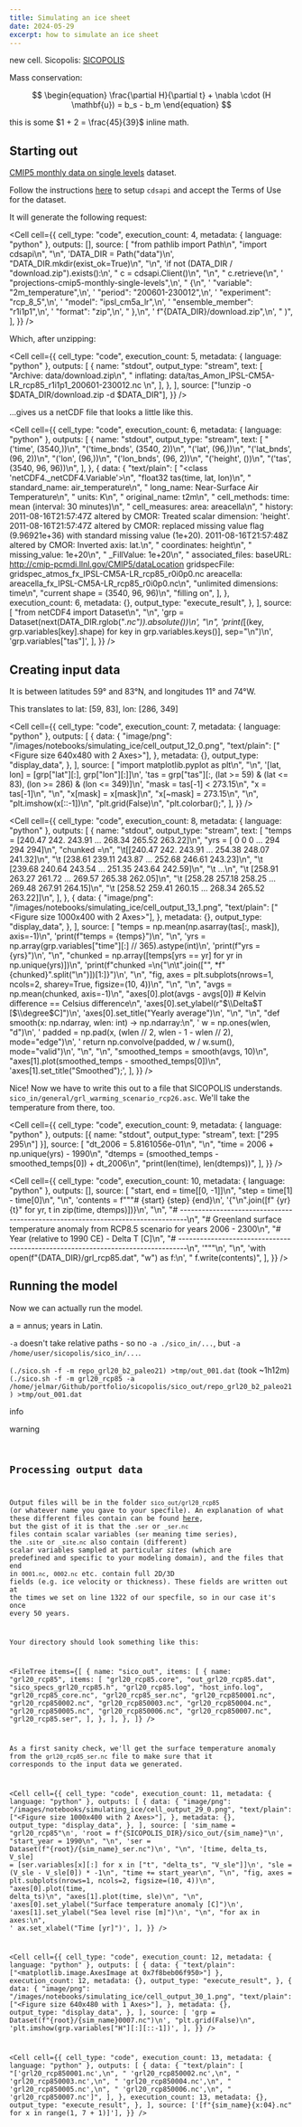 ```yaml
---
title: Simulating an ice sheet
date: 2024-05-29
excerpt: how to simulate an ice sheet
---
```


new cell. Sicopolis: [SICOPOLIS](https://www.sicopolis.net/)

Mass conservation:

$$
\begin{equation}
  \frac{\partial H}{\partial t} + \nabla \cdot (H \mathbf{u}) = b_s - b_m
\end{equation}
$$

this is some $1 + 2 = \frac{45}{39}$ inline math.

## Starting out

[CMIP5 monthly data on single levels](https://cds.climate.copernicus.eu/cdsapp#!/dataset/projections-cmip5-monthly-single-levels?tab=overview) dataset.

Follow the instructions [here](https://cds.climate.copernicus.eu/api-how-to) to setup `cdsapi` and accept the Terms of Use for the dataset.

It will generate the following request:

<Cell
  cell={{
    cell_type: "code",
    execution_count: 4,
    metadata: { language: "python" },
    outputs: [],
    source: [
      "from pathlib import Path\n",
      "import cdsapi\n",
      "\n",
      'DATA_DIR = Path("data")\n',
      "DATA_DIR.mkdir(exist_ok=True)\n",
      "\n",
      'if not (DATA_DIR / "download.zip").exists():\n',
      "    c = cdsapi.Client()\n",
      "\n",
      "    c.retrieve(\n",
      '        "projections-cmip5-monthly-single-levels",\n',
      "        {\n",
      '            "variable": "2m_temperature",\n',
      '            "period": "200601-230012",\n',
      '            "experiment": "rcp_8_5",\n',
      '            "model": "ipsl_cm5a_lr",\n',
      '            "ensemble_member": "r1i1p1",\n',
      '            "format": "zip",\n',
      "        },\n",
      '        f"{DATA_DIR}/download.zip",\n',
      "    )",
    ],
  }}
/>

Which, after unzipping:

<Cell
  cell={{
    cell_type: "code",
    execution_count: 5,
    metadata: { language: "python" },
    outputs: [
      {
        name: "stdout",
        output_type: "stream",
        text: [
          "Archive:  data/download.zip\n",
          "  inflating: data/tas_Amon_IPSL-CM5A-LR_rcp85_r1i1p1_200601-230012.nc  \n",
        ],
      },
    ],
    source: ["!unzip -o $DATA_DIR/download.zip -d $DATA_DIR"],
  }}
/>

...gives us a netCDF file that looks a little like this.

<Cell
  cell={{
    cell_type: "code",
    execution_count: 6,
    metadata: { language: "python" },
    outputs: [
      {
        name: "stdout",
        output_type: "stream",
        text: [
          "('time', (3540,))\n",
          "('time_bnds', (3540, 2))\n",
          "('lat', (96,))\n",
          "('lat_bnds', (96, 2))\n",
          "('lon', (96,))\n",
          "('lon_bnds', (96, 2))\n",
          "('height', ())\n",
          "('tas', (3540, 96, 96))\n",
        ],
      },
      {
        data: {
          "text/plain": [
            "<class 'netCDF4._netCDF4.Variable'>\n",
            "float32 tas(time, lat, lon)\n",
            "    standard_name: air_temperature\n",
            "    long_name: Near-Surface Air Temperature\n",
            "    units: K\n",
            "    original_name: t2m\n",
            "    cell_methods: time: mean (interval: 30 minutes)\n",
            "    cell_measures: area: areacella\n",
            "    history: 2011-08-16T21:57:47Z altered by CMOR: Treated scalar dimension: 'height'. 2011-08-16T21:57:47Z altered by CMOR: replaced missing value flag (9.96921e+36) with standard missing value (1e+20). 2011-08-16T21:57:48Z altered by CMOR: Inverted axis: lat.\n",
            "    coordinates: height\n",
            "    missing_value: 1e+20\n",
            "    _FillValue: 1e+20\n",
            "    associated_files: baseURL: http://cmip-pcmdi.llnl.gov/CMIP5/dataLocation gridspecFile: gridspec_atmos_fx_IPSL-CM5A-LR_rcp85_r0i0p0.nc areacella: areacella_fx_IPSL-CM5A-LR_rcp85_r0i0p0.nc\n",
            "unlimited dimensions: time\n",
            "current shape = (3540, 96, 96)\n",
            "filling on",
          ],
        },
        execution_count: 6,
        metadata: {},
        output_type: "execute_result",
      },
    ],
    source: [
      "from netCDF4 import Dataset\n",
      "\n",
      'grp = Dataset(next(DATA_DIR.rglob("*.nc")).absolute())\n',
      "\n",
      'print(*[(key, grp.variables[key].shape) for key in grp.variables.keys()], sep="\\n")\n',
      'grp.variables["tas"]',
    ],
  }}
/>

## Creating input data

It is between latitudes 59° and 83°N, and longitudes 11° and 74°W.

This translates to lat: [59, 83], lon: [286, 349]

<Cell
  cell={{
    cell_type: "code",
    execution_count: 7,
    metadata: { language: "python" },
    outputs: [
      {
        data: {
          "image/png": "/images/notebooks/simulating_ice/cell_output_12_0.png",
          "text/plain": ["<Figure size 640x480 with 2 Axes>"],
        },
        metadata: {},
        output_type: "display_data",
      },
    ],
    source: [
      "import matplotlib.pyplot as plt\n",
      "\n",
      '[lat, lon] = [grp["lat"][:], grp["lon"][:]]\n',
      'tas = grp["tas"][:, (lat >= 59) & (lat <= 83), (lon >= 286) & (lon <= 349)]\n',
      "mask = tas[-1] < 273.15\n",
      "x = tas[-1]\n",
      "\n",
      "x[mask] = x[mask]\n",
      "x[~mask] = 273.15\n",
      "\n",
      "plt.imshow(x[::-1])\n",
      "plt.grid(False)\n",
      "plt.colorbar();",
    ],
  }}
/>

<Cell
  cell={{
    cell_type: "code",
    execution_count: 8,
    metadata: { language: "python" },
    outputs: [
      {
        name: "stdout",
        output_type: "stream",
        text: [
          "temps = [240.47 242.   243.91 ... 268.34 265.52 263.22]\n",
          "yrs = [  0   0   0 ... 294 294 294]\n",
          "chunked =\n",
          "\t[[240.47 242.   243.91 ... 254.38 248.07 241.32]\n",
          "\t [238.61 239.11 243.87 ... 252.68 246.61 243.23]\n",
          "\t [239.68 240.64 243.54 ... 251.35 243.64 242.59]\n",
          "\t ...\n",
          "\t [258.91 263.27 261.72 ... 269.57 265.38 262.05]\n",
          "\t [258.28 257.18 258.25 ... 269.48 267.91 264.15]\n",
          "\t [258.52 259.41 260.15 ... 268.34 265.52 263.22]]\n",
        ],
      },
      {
        data: {
          "image/png": "/images/notebooks/simulating_ice/cell_output_13_1.png",
          "text/plain": ["<Figure size 1000x400 with 2 Axes>"],
        },
        metadata: {},
        output_type: "display_data",
      },
    ],
    source: [
      "temps = np.mean(np.asarray(tas[:, mask]), axis=-1)\n",
      'print(f"temps = {temps}")\n',
      "\n",
      'yrs = np.array(grp.variables["time"][:] // 365).astype(int)\n',
      'print(f"yrs = {yrs}")\n',
      "\n",
      "chunked = np.array([temps[yrs == yr] for yr in np.unique(yrs)])\n",
      'print(f"chunked =\\n{"\\n\\t".join(["", *f"{chunked}".split("\\n")])[1:]}")\n',
      "\n",
      "fig, axes = plt.subplots(nrows=1, ncols=2, sharey=True, figsize=(10, 4))\n",
      "\n",
      "\n",
      "avgs = np.mean(chunked, axis=-1)\n",
      "axes[0].plot(avgs - avgs[0])  # Kelvin difference == Celsius difference\n",
      'axes[0].set_ylabel(r"$\\Delta$T [$\\degree$C]")\n',
      'axes[0].set_title("Yearly average")\n',
      "\n",
      "\n",
      "def smooth(x: np.ndarray, wlen: int) -> np.ndarray:\n",
      '    w = np.ones(wlen, "d")\n',
      '    padded = np.pad(x, (wlen // 2, wlen - 1 - wlen // 2), mode="edge")\n',
      '    return np.convolve(padded, w / w.sum(), mode="valid")\n',
      "\n",
      "\n",
      "smoothed_temps = smooth(avgs, 10)\n",
      "axes[1].plot(smoothed_temps - smoothed_temps[0])\n",
      'axes[1].set_title("Smoothed");',
    ],
  }}
/>

Nice! Now we have to write this out to a file that SICOPOLIS understands. `sico_in/general/grl_warming_scenario_rcp26.asc`. We'll take the temperature from there, too.

<Cell
  cell={{
    cell_type: "code",
    execution_count: 9,
    metadata: { language: "python" },
    outputs: [{ name: "stdout", output_type: "stream", text: ["295 295\n"] }],
    source: [
      "dt_2006 = 5.8161056e-01\n",
      "\n",
      "time = 2006 + np.unique(yrs) - 1990\n",
      "dtemps = (smoothed_temps - smoothed_temps[0]) + dt_2006\n",
      "print(len(time), len(dtemps))",
    ],
  }}
/>

<Cell
  cell={{
    cell_type: "code",
    execution_count: 10,
    metadata: { language: "python" },
    outputs: [],
    source: [
      "start, end = time[[0, -1]]\n",
      "step = time[1] - time[0]\n",
      "\n",
      'contents = f"""#  {start}  {step}  {end}\n',
      '{"\\n".join([f"  {yr}  {t}" for yr, t in zip(time, dtemps)])}\n',
      "\n",
      "# --------------------------------------------------------------------------------\n",
      "# Greenland surface temperature anomaly from RCP8.5 scenario for years 2006 - 2300\n",
      "# Year (relative to 1990 CE) - Delta T [C]\n",
      "# --------------------------------------------------------------------------------\n",
      '"""\n',
      "\n",
      'with open(f"{DATA_DIR}/grl_rcp85.dat", "w") as f:\n',
      "    f.write(contents)",
    ],
  }}
/>

## Running the model

Now we can actually run the model.

a = annus; years in Latin.

`-a` doesn't take relative paths - so no `-a ./sico_in/...`, but `-a /home/user/sicopolis/sico_in/...`.

`(./sico.sh -f -m repo_grl20_b2_paleo21) >tmp/out_001.dat` (took ~1h12m)
`(./sico.sh -f -m grl20_rcp85 -a /home/jelmar/Github/portfolio/sicopolis/sico_out/repo_grl20_b2_paleo21) >tmp/out_001.dat`

<Note type="info">info</Note>

<Note type="warning">warning</Note>

<Code
  language="fortran"
  oldFilename="sico_specs_repo_grl10_b2_future21_asmb.h"
  filename="sico_specs_grl20_rcp85.h"
  oldValue="file:./data/sico_specs_repo_grl10_b2_future21_asmb.h"
  value="file:./data/sico_specs_grl20_rcp85.h"
/>

## Processing output data

Output files will be in the folder `sico_out/grl20_rcp85` (or whatever name you gave to your specfile). An explanation of what these different files contain can be found [here](https://sicopolis.readthedocs.io/en/develop/getting_started.html#getting-started-output), but the gist of it is that the `.ser` or `_ser.nc` files contain scalar variables (`ser` meaning time series), the `.site` or `_site.nc` also contain (different) scalar variables sampled at particular _sites_ (which are predefined and specific to your modeling domain), and the files that end in `0001.nc`, `0002.nc` etc. contain full 2D/3D fields (e.g. ice velocity or thickness). These fields are written out at the times we set on line 1322 of our specfile, so in our case it's once every 50 years.

Your directory should look something like this:

<FileTree
  items={[
    {
      name: "sico_out",
      items: [
        {
          name: "grl20_rcp85",
          items: [
            "grl20_rcp85.core",
            "out_grl20_rcp85.dat",
            "sico_specs_grl20_rcp85.h",
            "grl20_rcp85.log",
            "host_info.log",
            "grl20_rcp85_core.nc",
            "grl20_rcp85_ser.nc",
            "grl20_rcp850001.nc",
            "grl20_rcp850002.nc",
            "grl20_rcp850003.nc",
            "grl20_rcp850004.nc",
            "grl20_rcp850005.nc",
            "grl20_rcp850006.nc",
            "grl20_rcp850007.nc",
            "grl20_rcp85.ser",
          ],
        },
      ],
    },
  ]}
/>

As a first sanity check, we'll get the surface temperature anomaly from the `grl20_rcp85_ser.nc` file to make sure that it corresponds to the input data we generated.

<Cell
  cell={{
    cell_type: "code",
    execution_count: 11,
    metadata: { language: "python" },
    outputs: [
      {
        data: {
          "image/png": "/images/notebooks/simulating_ice/cell_output_29_0.png",
          "text/plain": ["<Figure size 1000x400 with 2 Axes>"],
        },
        metadata: {},
        output_type: "display_data",
      },
    ],
    source: [
      'sim_name = "grl20_rcp85"\n',
      'root = f"{SICOPOLIS_DIR}/sico_out/{sim_name}"\n',
      "start_year = 1990\n",
      "\n",
      'ser = Dataset(f"{root}/{sim_name}_ser.nc")\n',
      "\n",
      '[time, delta_ts, V_sle] = [ser.variables[x][:] for x in ["t", "delta_ts", "V_sle"]]\n',
      "sle = (V_sle - V_sle[0]) * -1\n",
      "time += start_year\n",
      "\n",
      "fig, axes = plt.subplots(nrows=1, ncols=2, figsize=(10, 4))\n",
      "axes[0].plot(time, delta_ts)\n",
      "axes[1].plot(time, sle)\n",
      "\n",
      'axes[0].set_ylabel("Surface temperature anomaly [C]")\n',
      'axes[1].set_ylabel("Sea level rise [m]")\n',
      "\n",
      "for ax in axes:\n",
      '    ax.set_xlabel("Time [yr]")',
    ],
  }}
/>

<Cell
  cell={{
    cell_type: "code",
    execution_count: 12,
    metadata: { language: "python" },
    outputs: [
      {
        data: { "text/plain": ["<matplotlib.image.AxesImage at 0x7f8beb06f950>"] },
        execution_count: 12,
        metadata: {},
        output_type: "execute_result",
      },
      {
        data: {
          "image/png": "/images/notebooks/simulating_ice/cell_output_30_1.png",
          "text/plain": ["<Figure size 640x480 with 1 Axes>"],
        },
        metadata: {},
        output_type: "display_data",
      },
    ],
    source: [
      'grp = Dataset(f"{root}/{sim_name}0007.nc")\n',
      "plt.grid(False)\n",
      'plt.imshow(grp.variables["H"][:][::-1])',
    ],
  }}
/>

<Cell
  cell={{
    cell_type: "code",
    execution_count: 13,
    metadata: { language: "python" },
    outputs: [
      {
        data: {
          "text/plain": [
            "['grl20_rcp850001.nc',\n",
            " 'grl20_rcp850002.nc',\n",
            " 'grl20_rcp850003.nc',\n",
            " 'grl20_rcp850004.nc',\n",
            " 'grl20_rcp850005.nc',\n",
            " 'grl20_rcp850006.nc',\n",
            " 'grl20_rcp850007.nc']",
          ],
        },
        execution_count: 13,
        metadata: {},
        output_type: "execute_result",
      },
    ],
    source: ['[f"{sim_name}{x:04}.nc" for x in range(1, 7 + 1)]'],
  }}
/>
